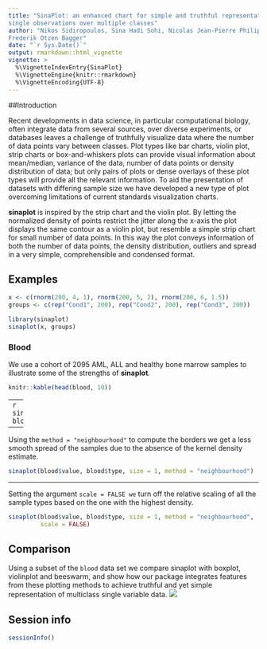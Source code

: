 ```yaml
---
title: "SinaPlot: an enhanced chart for simple and truthful representation of
single observations over multiple classes"
author: "Nikos Sidiropoulos, Sina Hadi Sohi, Nicolas Jean-Pierre Philipe Rapin, 
Frederik Otzen Bagger"
date: "`r Sys.Date()`"
output: rmarkdown::html_vignette
vignette: >
  %\VignetteIndexEntry{SinaPlot}
  %\VignetteEngine{knitr::rmarkdown}
  %\VignetteEncoding{UTF-8}
---
```


##Introduction

Recent developments in data science, in particular computational biology, often 
integrate data from several sources, over diverse experiments, or databases 
leaves a challenge of truthfully visualize data where the number of data points 
vary between classes. Plot types like bar charts, violin plot, strip charts or 
box-and-whiskers plots can provide visual information about mean/median, 
variance of the data, number of data points or density distribution of data; 
but only pairs of plots or dense overlays of these plot types will provide all 
the relevant information. To aid the presentation of datasets with differing 
sample size we have developed a new type of plot overcoming limitations of 
current standards visualization charts. 

**sinaplot** is inspired by the strip chart and the violin plot. By letting the 
normalized density of points restrict the jitter along the x-axis the plot 
displays the same contour as a violin plot, but resemble a simple strip chart 
for small number of data points. In this way the plot conveys information of 
both the number of data points, the density distribution, outliers and spread 
in a very simple, comprehensible and condensed format.

## Examples

```r
x <- c(rnorm(200, 4, 1), rnorm(200, 5, 2), rnorm(200, 6, 1.5))
groups <- c(rep("Cond1", 200), rep("Cond2", 200), rep("Cond3", 200))

library(sinaplot)
sinaplot(x, groups)
```

### Blood 

We use a cohort of 2095 AML, ALL and healthy bone marrow samples to illustrate 
some of the strengths  of **sinaplot**.

```r
knitr::kable(head(blood, 10))
```

---
```r
sinaplot(blood$value, blood$type, size = 1)
```

---

Using the `method = "neighbourhood"` to compute the borders we get a less smooth 
spread of the samples due to the absence of the kernel density estimate.

```r
sinaplot(blood$value, blood$type, size = 1, method = "neighbourhood")
```

---

Setting the argument `scale = FALSE we` turn off the relative scaling of all the 
sample types based on the one with the highest density.

```r
sinaplot(blood$value, blood$type, size = 1, method = "neighbourhood", 
         scale = FALSE)
```

## Comparison

Using a subset of the ```blood``` data set we compare sinaplot with boxplot,
violinplot and beeswarm, and show how our package integrates features from these
plotting methods to achieve truthful and yet simple representation of multiclass
single variable data.
    ![](../inst/figures/comparison.png)
    
## Session info

```r
sessionInfo()
```

